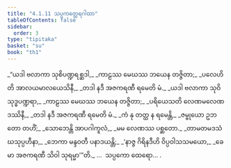 ```yaml
---
title: "4.1.11 သပ္ပကတ္ထေရဂါထာ"
tableOfContents: false
sidebar:
  order: 3
type: "tipitaka"
basket: "su"
book: "th1"
---
```



<DynamicBreadcrumb />

<Division number="307" book="th1">

<Paragraph number="553" type="verses" book="th1">
_“ယဒါ ဗလာကာ သုစိပဏ္ဍရစ္ဆဒါ,_  
_ကာဠဿ မေဃဿ ဘယေန တဇ္ဇိတာ;_  
_ပလေဟိတိ အာလယမာလယေသိနီ,_  
_တဒါ နဒီ အဇကရဏီ ရမေတိ မံ._  

</Paragraph>

</Division>
<Division number="308" book="th1">

<Paragraph number="554" type="verses" book="th1">
_ယဒါ ဗလာကာ သုဝိသုဒ္ဓပဏ္ဍရာ,_  
_ကာဠဿ မေဃဿ ဘယေန တဇ္ဇိတာ;_  
_ပရိယေသတိ လေဏမလေဏဒဿိနီ,_  
_တဒါ နဒီ အဇကရဏီ ရမေတိ မံ._  

</Paragraph>

</Division>
<Division number="309" book="th1">

<Paragraph number="555" type="verses" book="th1">
_ကံ နု တတ္ထ န ရမေန္တိ,_  
_ဇမ္ဗုယော ဥဘတော တဟိံ;_  
_သောဘေန္တိ အာပဂါကူလံ,_  
_မမ လေဏဿ ပစ္ဆတော._  

</Paragraph>

</Division>
<Division number="310" book="th1">

<Paragraph number="556" type="verses" book="th1">
_တာမတမဒသံဃသုပ္ပဟီနာ,_  
_ဘေကာ မန္ဒဝတီ ပနာဒယန္တိ;_  
_‘နာဇ္ဇ ဂိရိနဒီဟိ ဝိပ္ပဝါသသမယော,_  
_ခေမာ အဇကရဏီ သိဝါ သုရမ္မာ’”တိ._  


</Paragraph>
</Division>

<Paragraph number="557" type="center" book="th1">
…  သပ္ပကော ထေရော… .
</Paragraph>